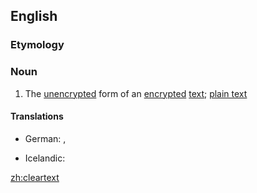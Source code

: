 ==English==

===Etymology===
{{compound|clear|text}}

===Noun===
{{en-noun|s|-}}

# {{context|cryptography|lang=en}} The [[unencrypted]] form of an [[encrypted]] [[text]]; [[plain text]]

====Translations====
{{trans-top|unencrypted text}}
* German: {{t+|de|Klartext|m}}, {{t-|de|unverschlüsselter Text|m}}
{{trans-mid}}
* Icelandic: {{t-|is|ódulritaður texti|m}}
{{trans-bottom}}

[[zh:cleartext]]